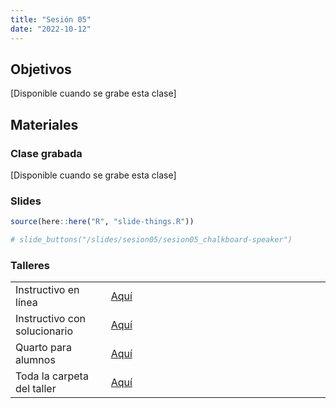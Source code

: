 ```yaml
---
title: "Sesión 05"
date: "2022-10-12"
---
```


## Objetivos

[Disponible cuando se grabe esta clase]


## Materiales

::: {.panel-tabset}

### Clase grabada

[Disponible cuando se grabe esta clase]

### Slides

```r
source(here::here("R", "slide-things.R"))
```

```r
# slide_buttons("/slides/sesion05/sesion05_chalkboard-speaker")
```

### Talleres

|                              |                                                                                  |
|----------------------|--------------------------------------------------|
| Instructivo en línea         | [Aquí]()                                                 |
| Instructivo con solucionario | [Aquí]()                                                                       |
| Quarto para alumnos          | [Aquí]()                                                                       |
| Toda la carpeta del taller   | [Aquí](https://drive.google.com/drive/folders/1u5BxnIIDTEF4MNqJJQv_QE8-RVoqgxrk) |

:::



